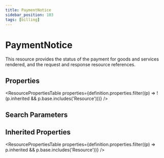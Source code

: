```yaml
---
title: PaymentNotice
sidebar_position: 103
tags: [billing]
---
```



# PaymentNotice

This resource provides the status of the payment for goods and services rendered, and the request and response resource references.

## Properties

<ResourcePropertiesTable
  properties={definition.properties.filter((p) => !(p.inherited && p.base.includes('Resource')))}
/>

## Search Parameters

<SearchParamsTable searchParams={definition.searchParameters} />

## Inherited Properties

<ResourcePropertiesTable properties={definition.properties.filter((p) => p.inherited && p.base.includes('Resource'))} />
